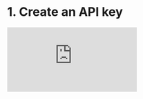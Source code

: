 # 1. Create an API key

<Frame caption="Step-by-step video explanation on how to create an API key">
  <iframe
    width={560}
    height={345}
    frameBorder={0}
    style={{ borderRadius: 0.5 + "rem" }}
    src="https://app.supademo.com/embed/qMSKUFBWBqaRC5Fp49uD8"
    allow="clipboard-write"
    frameborder="0"
    webkitallowfullscreen="true"
    mozallowfullscreen="true"
    allowfullscreen="true"
  ></iframe>
</Frame>
